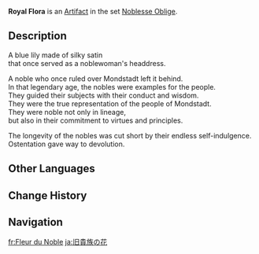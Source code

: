 {{Artifact Infobox
|image = Item Royal Flora.png
|set   = Noblesse Oblige
|piece = Flower of Life
}}
{{Description|A satin flower with a glossy finish, fit for an elegant gathering. It still looks as distinguished as it did on the day it was cast aside.}}
'''Royal Flora''' is an [[Artifact]] in the set [[Noblesse Oblige]].

==Description==
A blue lily made of silky satin<br />that once served as a noblewoman's headdress.

A noble who once ruled over Mondstadt left it behind.<br />In that legendary age, the nobles were examples for the people.<br />They guided their subjects with their conduct and wisdom.<br />They were the true representation of the people of Mondstadt.<br />They were noble not only in lineage,<br />but also in their commitment to virtues and principles.

The longevity of the nobles was cut short by their endless self-indulgence.<br />Ostentation gave way to devolution.

==Other Languages==
{{Other Languages
|en      = Royal Flora
|zhs     = 宗室之花
|zhs_rm  = Zōngshì zhī Huā
|zht     = 宗室之花
|zht_rm  = Zōngshì zhī Huā
|zh_tl   = Royal Flower
|ja      = 旧貴族の花
|ja_rm   = Kyuu Kizoku no Hana
|ja_tl   = Old Noble's Flower
|ko      = 왕실의 꽃
|ko_rm   = Wangsil-ui Kkot
|ko_tl   = Royal Flower
|es      = Flora Real
|es_tl   = Royal Flower
|fr      = Fleur du Noble
|fr_tl   = Flower of the Noble
|ru      = Королевский цветок
|ru_tl   = Royal Flower
|th      = Royal Flora
|vi      = Hoa Tông Thất
|vi_tl   = 
|de      = Königliche Blume
|de_tl   = Royal Flower
|id      = Royal Flora
|pt      = Flor Real
|pt_tl   = 
|tr      = Kraliyet Çiçeği
|tr_tl   = 
|it      = Fiore reale
|it_tl   = 
}}

==Change History==
{{Change History|1.0}}

==Navigation==
{{Artifact Set Navbox|Noblesse Oblige}}

[[fr:Fleur du Noble]]
[[ja:旧貴族の花]]